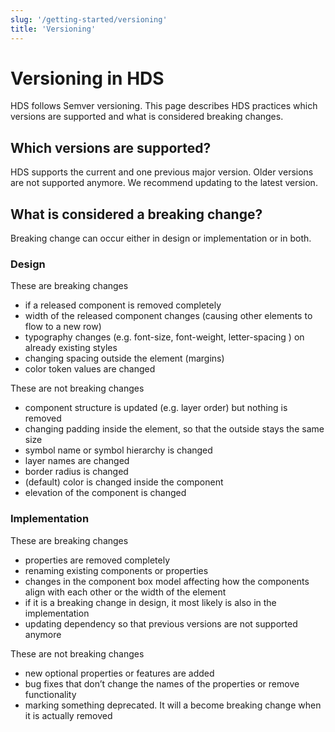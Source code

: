 ```yaml
---
slug: '/getting-started/versioning'
title: 'Versioning'
---
```



# Versioning in HDS

<LeadParagraph>HDS follows <ExternalLink href="https://semver.org/">Semver versioning</ExternalLink>. This page describes HDS
  practices which versions are supported and what is considered breaking changes.</LeadParagraph>

## Which versions are supported?

HDS supports the current and one previous major version. Older versions are not supported anymore. We recommend updating to the latest version.

## What is considered a breaking change?

Breaking change can occur either in design or implementation or in both.

### Design

These are breaking changes

- if a released component is removed completely
- width of the released component changes (causing other elements to flow to a new row)
- typography changes (e.g. font-size, font-weight, letter-spacing ) on already existing styles
- changing spacing outside the element (margins)
- color token values are changed

These are not breaking changes

- component structure is updated (e.g. layer order) but nothing is removed
- changing padding inside the element, so that the outside stays the same size
- symbol name or symbol hierarchy is changed
- layer names are changed
- border radius is changed
- (default) color is changed inside the component
- elevation of the component is changed

### Implementation

These are breaking changes

- properties are removed completely
- renaming existing components or properties
- changes in the component box model affecting how the components align with each other or the width of the element
- if it is a breaking change in design, it most likely is also in the implementation
- updating dependency so that previous versions are not supported anymore

These are not breaking changes

- new optional properties or features are added
- bug fixes that don’t change the names of the properties or remove functionality
- marking something deprecated. It will a become breaking change when it is actually removed
